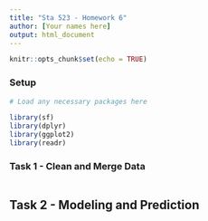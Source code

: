 ```yaml
---
title: "Sta 523 - Homework 6"
author: [Your names here]
output: html_document
---
```


```r
knitr::opts_chunk$set(echo = TRUE)
```

### Setup

```r
# Load any necessary packages here

library(sf)
library(dplyr)
library(ggplot2)
library(readr)

```

### Task 1 - Clean and Merge Data

```r
```


## Task 2 - Modeling and Prediction

```r
```

